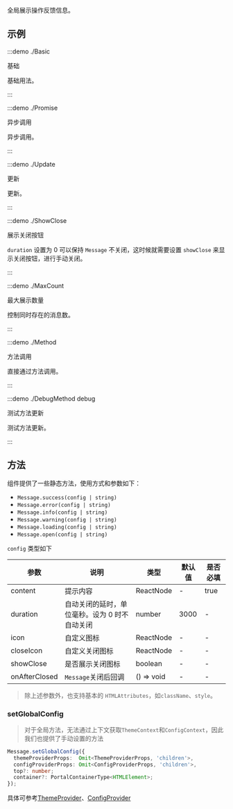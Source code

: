 全局展示操作反馈信息。

## 示例

:::demo ./Basic

基础

基础用法。

:::

:::demo ./Promise

异步调用

异步调用。

:::

:::demo ./Update

更新

更新。

:::

:::demo ./ShowClose

展示关闭按钮

`duration` 设置为 0 可以保持 `Message` 不关闭，这时候就需要设置 `showClose` 来显示关闭按钮，进行手动关闭。

:::

:::demo ./MaxCount

最大展示数量

控制同时存在的消息数。

:::

:::demo ./Method

方法调用

直接通过方法调用。

:::

:::demo ./DebugMethod debug

测试方法更新

测试方法更新。

:::

## 方法

组件提供了一些静态方法，使用方式和参数如下：

- `Message.success(config | string)`
- `Message.error(config | string)`
- `Message.info(config | string)`
- `Message.warning(config | string)`
- `Message.loading(config | string)`
- `Message.open(config | string)`

`config` 类型如下

| 参数          | 说明                                          | 类型       | 默认值 | 是否必填 |
| ------------- | --------------------------------------------- | ---------- | ------ | -------- |
| content       | 提示内容                                      | ReactNode  | -      | true     |
| duration      | 自动关闭的延时，单位毫秒。设为 0 时不自动关闭 | number     | 3000   | -        |
| icon          | 自定义图标                                    | ReactNode  | -      | -        |
| closeIcon     | 自定义关闭图标                                | ReactNode  | -      | -        |
| showClose     | 是否展示关闭图标                              | boolean    | -      | -        |
| onAfterClosed | `Message`关闭后回调                           | () => void | -      | -        |

> 除上述参数外，也支持基本的 `HTMLAttributes`，如`className`、`style`。

### setGlobalConfig

> 对于全局方法，无法通过上下文获取`ThemeContext`和`ConfigContext`，因此我们也提供了手动设置的方法

```ts
Message.setGlobalConfig({
  themeProviderProps:  Omit<ThemeProviderProps, 'children'>,
  configProviderProps: Omit<ConfigProviderProps, 'children'>,
  top?: number;
  container?: PortalContainerType<HTMLElement>;
});
```

具体可参考[ThemeProvider](/components/ThemeProvider)、[ConfigProvider](/components/ConfigProvider)
